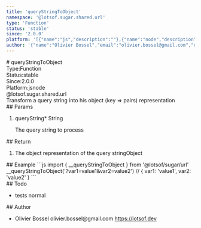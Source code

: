 ```yaml
---
title: 'queryStringToObject'
namespace: '@lotsof.sugar.shared.url'
type: 'Function'
status: 'stable'
since: '2.0.0'
platform: '[{"name":"js","description":""},{"name":"node","description":""}]'
author: '{"name":"Olivier Bossel","email":"olivier.bossel@gmail.com","url":"https://lotsof.dev"}'
---
```

<div class="docmap-mdx">
# queryStringToObject
<div class="_metas">
<div class="_type"><span class="_type-label">Type:</span><span class="_type-value">Function</span></div>
<div class="_status"><span class="_status-label">Status:</span><span class="_status-value -stable">stable</span></div>
<div class="_since"><span class="_since-label">Since:</span><span class="_since-value">2.0.0</span></div>
<div class="_platform"><span class="_platform-label">Platform:</span><span class="_platform-value -js">js</span><span class="_platform-value -node">node</span></div>
</div>
<div class="_namespace">@lotsof.sugar.shared.url</div>
<div class="_description">
Transform a query string into his object (key =&gt; pairs) representation
</div>
<div class="_params">
## Params
<ol class="_list">
<li class="_item">
<span class="_name">queryString<span class="_required">*</span></span><span class="_default"></span> <span class="_type">String</span>
<p class="_description">The query string to process</p>
</li>
</ol>
</div>
<div class="_return">
## Return
<ol class="_list">
<li class="_item">
<span class="_description">The object representation of the query string</span><span class="_default"></span><span class="_type">Object</span>
</li>
</ol>
</div>
<div class="_examples">
## Example
```js
import { __queryStringToObject } from '@lotsof/sugar/url'
__queryStringToObject('?var1=value1&var2=value2') // { var1: 'value1', var2: 'value2' }
```
</div>
<div class="_todo">
## Todo
<ul class="_list">
<li class="_item">
<span class="_description">tests</span>
<span class="_priority -normal">normal</span>
</li>
</ul>
</div>
<div class="_author">
## Author
<ul class="_list">
<li class="_item">
<span class="_name">Olivier Bossel</span>
<span class="_email">olivier.bossel@gmail.com</span>
<a href="https://lotsof.dev" target="_blank" class="_url">https://lotsof.dev</a>
</li>
</ul>
</div>
</div>